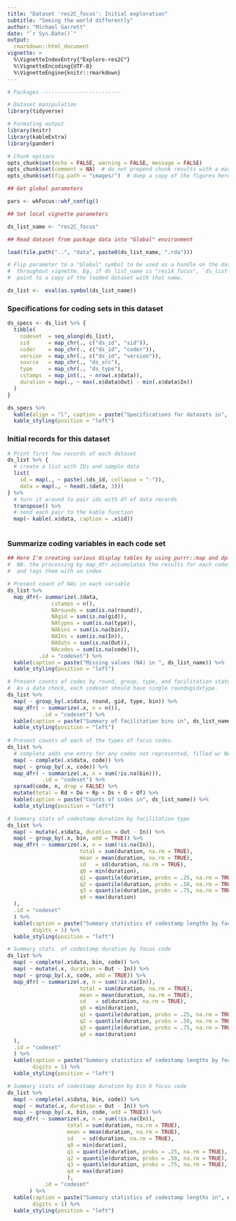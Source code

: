 ```yaml
---
title: "Dataset 'res2C_focus': Initial exploration"
subtitle: "Seeing the world differently"
author: "Michael Garrett"
date: "`r Sys.Date()`"
output: 
  rmarkdown::html_document
vignette: >
  %\VignetteIndexEntry{"Explore-res2C"}
  %\VignetteEncoding{UTF-8}
  %\VignetteEngine{knitr::rmarkdown}
---
```


```r

# Packages -------------------------

# Dataset manipulation
library(tidyverse)

# Formating output
library(knitr)
library(kableExtra)
library(pander)

# Chunk options
opts_chunk$set(echo = FALSE, warning = FALSE, message = FALSE)  
opts_chunk$set(comment = NA)  # do not prepend chunk results with a marker
opts_chunk$set(fig.path = "images/")  # dump a copy of the figures here

## Get global parameters

pars <- wkFocus::wkf_config()

## Set local vignette parameters

ds_list_name <- "res2C_focus"

```


```r

## Read dataset from package data into "Global" environment

load(file.path("..", "data", paste0(ds_list_name, ".rda")))

# Flip parameter to a "Global" symbol to be used as a handle on the dataset
#  throughout vignette. Eg, if ds_list_name is "res1A_focus", `ds_list` will
#  point to a copy of the loaded dataset with that name.

ds_list <-  eval(as.symbol(ds_list_name))

```

### Specifications for coding sets in this dataset

```r

ds_specs <- ds_list %>% {
  tibble(
    codeset  = seq_along(ds_list),
    sid      = map_chr(., c("ds_id", "sid")),
    coder    = map_chr(., c("ds_id", "coder")),
    version  = map_chr(., c("ds_id", "version")),
    source   = map_chr(., "ds_src"), 
    type     = map_chr(., "ds_type"),
    cstamps  = map_int(., ~ nrow(.x$data)),
    duration = map(., ~ max(.x$data$Out) - min(.x$data$In))
  )
}

ds_specs %>% 
  kable(align = "l", caption = paste("Specifications for datasets in", ds_list_name)) %>%
  kable_styling(position = "left") 

```

### Initial records for this dataset

```r

# Print first few records of each dataset
ds_list %>% {
  # create a list with IDs and sample data
  list(
    id = map(., ~ paste(.$ds_id, collapse = "-")),
    data = map(., ~ head(.$data, 3)))
} %>% 
  # turn it around to pair ids with df of data records
  transpose() %>% 
  # send each pair to the kable function
  map(~ kable(.x$data, caption = .x$id))
  
```

### Summarize coding variables in each code set

```r

## Here I'm creating various display tables by using purrr::map and dplyr::*
#  NB. the processing by map_dfr accumulates the results for each codeset
#  and tags them with an index

# Present count of NAs in each variable
ds_list %>% 
  map_dfr(~ summarize(.$data, 
              cstamps = n(), 
              NArounds = sum(is.na(round)), 
              NAgid = sum(is.na(gid)), 
              NAtypes = sum(is.na(type)), 
              NAbins = sum(is.na(bin)), 
              NAIns = sum(is.na(In)), 
              NAOuts = sum(is.na(Out)), 
              NAcodes = sum(is.na(code))), 
          .id = "codeset") %>% 
  kable(caption = paste("Missing values (NA) in ", ds_list_name)) %>%
  kable_styling(position = "left")

# Present counts of codes by round, group, type, and facilitation status (bin)
#  As a data check, each codeset should have single roundxgidxtype.
ds_list %>% 
  map( ~ group_by(.x$data, round, gid, type, bin)) %>% 
  map_dfr( ~ summarize(.x, n = n()), 
           .id = "codeset") %>% 
  kable(caption = paste("Summary of facilitation bins in", ds_list_name)) %>%
  kable_styling(position = "left")
 
# Present counts of each of the types of focus codes.
ds_list %>% 
  # complete adds one entry for any codes not represented, filled w/ NAs
  map( ~ complete(.x$data, code)) %>% 
  map( ~ group_by(.x, code)) %>% 
  map_dfr( ~ summarize(.x, n = sum(!is.na(bin))),
           .id = "codeset") %>% 
  spread(code, n, drop = FALSE) %>% 
  mutate(total = Rd + Do + Rp + Ds + O + Of) %>% 
  kable(caption = paste("Counts of codes in", ds_list_name)) %>% 
  kable_styling(position = "left")

# Summary stats of codestamp duration by facilitation type
ds_list %>% 
  map( ~ mutate(.x$data, duration = Out - In)) %>% 
  map( ~ group_by(.x, bin, add = TRUE)) %>% 
  map_dfr( ~ summarize(.x, n = sum(!is.na(In)), 
                       total = sum(duration, na.rm = TRUE),
                       mean = mean(duration, na.rm = TRUE),
                       sd   = sd(duration, na.rm = TRUE),
                       q0 = min(duration),
                       q1 = quantile(duration, probs = .25, na.rm = TRUE),
                       q2 = quantile(duration, probs = .50, na.rm = TRUE),
                       q3 = quantile(duration, probs = .75, na.rm = TRUE),
                       q4 = max(duration)
  ),
  .id = "codeset"
  ) %>% 
  kable(caption = paste("Summary statistics of codestamp lengths by facilitation typ in", ds_list_name),
        digits = 1) %>% 
  kable_styling(position = "left")

# Summary stats  of codestamp duration by focus code
ds_list %>% 
  map( ~ complete(.x$data, bin, code)) %>%
  map( ~ mutate(.x, duration = Out - In)) %>% 
  map( ~ group_by(.x, code, add = TRUE)) %>% 
  map_dfr( ~ summarize(.x, n = sum(!is.na(In)), 
                       total = sum(duration, na.rm = TRUE),
                       mean = mean(duration, na.rm = TRUE),
                       sd   = sd(duration, na.rm = TRUE),
                       q0 = min(duration),
                       q1 = quantile(duration, probs = .25, na.rm = TRUE),
                       q2 = quantile(duration, probs = .50, na.rm = TRUE),
                       q3 = quantile(duration, probs = .75, na.rm = TRUE),
                       q4 = max(duration)
  ),
  .id = "codeset"
  ) %>% 
  kable(caption = paste("Summary statistics of codestamp lengths by focus code in", ds_list_name),
        digits = 1) %>% 
  kable_styling(position = "left")

# Summary stats of codestamp duration by bin X focus code
ds_list %>% 
  map( ~ complete(.x$data, bin, code)) %>%
  map( ~ mutate(.x, duration = Out - In)) %>% 
  map( ~ group_by(.x, bin, code, add = TRUE)) %>% 
  map_dfr( ~ summarize(.x, n = sum(!is.na(In)), 
                   total = sum(duration, na.rm = TRUE),
                   mean = mean(duration, na.rm = TRUE),
                   sd   = sd(duration, na.rm = TRUE),
                   q0 = min(duration),
                   q1 = quantile(duration, probs = .25, na.rm = TRUE),
                   q2 = quantile(duration, probs = .50, na.rm = TRUE),
                   q3 = quantile(duration, probs = .75, na.rm = TRUE),
                   q4 = max(duration)
                   ),
           .id = "codeset"
       ) %>% 
  kable(caption = paste("Summary statistics of codestamp lengths in", ds_list_name),
        digits = 1) %>% 
  kable_styling(position = "left")



```

